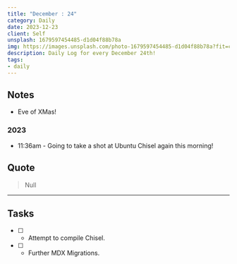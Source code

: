 ```yaml
---
title: "December : 24"
category: Daily
date: 2023-12-23
client: Self
unsplash: 1679597454485-d1d04f88b78a
img: https://images.unsplash.com/photo-1679597454485-d1d04f88b78a?fit=crop&q=85&w=1400&h=700
description: Daily Log for every December 24th!
tags:
- daily
---
```


## Notes

- Eve of XMas!

### 2023

- 11:36am - Going to take a shot at Ubuntu Chisel again this morning!

## Quote

> Null

---

## Tasks

- [ ] - Attempt to compile Chisel.
- [ ] - Further MDX Migrations.